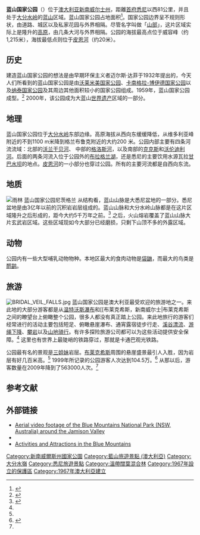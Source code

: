 {{distinguish|大蓝山地自然保护区|蓝山山岭 (位于澳大利亚新南威尔士州)|蓝山市|蓝山选区|蓝山铁路线}}
{{Infobox protected area of Australia
| name                   = 蓝山国家公园
| state                  = 新南威尔士州
| iucn_category          = II
| image                  = Blue mountains - three sisters.jpg
| caption                = [[三姐妹峰_(澳大利亞)|三姐妹峰]]由砂岩岩石形成，是该区域最有名的景观之一。
| image_alt              =
| latd                   = 33
| latm                   = 58
| lats                   = 04
| longd                  = 150
| longm                  = 18
| longs                  = 15
| map_scale              =
| pushpin_label_position = left
| map_alt                =
| nearest_town_or_city   = {{link-en|卡通巴|Katoomba, New South Wales}}
| area                   = 2689.87平方公里
| area_footnotes         = 
| established            = 1959年<!-- {{start date|yyyy|mm|dd|df=y}} -->
| established_footnotes  =
| visitation_num         = 563000人 
| visitation_year        = 2009年
| managing_authorities   = 国家公园和野生动物服务所（新南威尔士州）
| url                    =
http://www.environment.nsw.gov.au/NationalParks/parkHome.aspx?id=N0004
}}
'''蓝山国家公园'''（{{lang-en|Blue Mountains National Park}}）位于[[澳大利亚|澳大利亚]][[新南威尔士州|新南威尔士州]]，距離[[首府|首府]][[悉尼|悉尼]]以西81公里，并且处于[[大分水岭|大分水岭]]的[[藍山_(澳大利亞)|蓝山]]区域。蓝山国家公园占地面积{{convert|268987|ha|acre|0|abbr=on}}<ref name="ParkAreas">{{cite journal|title=Department of Environment Climate Change and Water Annual Report 2009-10|publisher=Department of Environment Climate Change  and Water|date=November 2010|issn=1838-5958|pages=274–275|url=http://www.environment.nsw.gov.au/whoweare/deccwar10.htm}}</ref>。国家公园边界呈不规则形状，由道路、城区以及私家花园与外界相隔。尽管名字叫做「[[山部|山部]]」，这片区域实际上是隆升的[[高原|高原]]，由几条大河与外界相隔。公园的海拔最高点位于威容峰（约1,215米），海拔最低点则位于[[皮恩河|皮恩河]]（约20米）。

==历史==
建造蓝山国家公园的想法是由早期环保主义者迈尔斯·达菲于1932年提出的，今天人们所看到的蓝山国家公园是由[[沃莱米美国家公园|沃莱米美国家公园]]、[[卡南格拉-博伊德国家公园|卡南格拉-博伊德国家公园]]以及[[纳泰国家公园|纳泰国家公园]]及其周边其他面积较小的国家公园组成。1959年，蓝山国家公园成型。<ref>{{cite web|url=http://www.environment.nsw.gov.au/NationalParks/parkHistory.aspx?id=N0004|title=Blue Mountains National Park – History since colonisation|accessdate=2009-04-24|work=DECC National Park website}}</ref> 2000年，该公园成为大蓝山[[世界遗产|世界遗产]]区域的一部分。

==地理==
蓝山国家公园位于[[大分水岭|大分水岭]]东部边缘。高原海拔从西向东缓缓降低，从维多利亚峰附近的不到1100 m米降到格兰布鲁克附近的大约200 米。公园内部主要有四条河流流域：北部的[[沃兰干贝河|沃兰干贝河]]、 中部的[[格洛斯河|格洛斯河]]，以及南部的[[克克斯河|克克斯]]和[[沃伦迪利河|沃伦迪利河]]。后面的两条河流入位于公园外的[[布拉格兰湖|布拉格兰湖]]，还是悉尼的主要饮用水源瓦拉[[甘巴水坝|甘巴水坝]]的地点。[[皮恩河|皮恩河]]的一小部分也穿过公园。所有的主要河流都是自西向东流。

==地质==
[[Image:Rainforest,bluemountainsNSW.jpg|thumb|
[[雨林|雨林]] 蓝山国家公园尼茨格兰]]
从结构看，蓝山山脉是大悉尼盆地的一部分。悉尼盆地是由3亿年以前的沉积岩岩层组成的。蓝山山脉和大分水岭山脉都是在这片区域隆升之后形成的，距今大约5千万年之前。<ref name="discover">{{Cite book |title=Discover Australia's National Parks |last=Hema Maps |year=1997 |publisher=[[兰登书屋|兰登书屋]] Australia |location=Milsons Point, New South Wales |isbn=1-875992-47-2 |pages=102—105}}</ref> 之后，火山熔岩覆盖了蓝山山脉大片玄武岩区域。这些区域现如今大部分已经磨损，只剩下山顶不多的外露区域。

==动物==
公园内有一些大型哺乳动物物种。本地区最大的食肉动物是[[袋鼬|袋鼬]]，而最大的鸟类是[[鸸鹋|鸸鹋]]。

==旅游==
[[File:BRIDAL_VEIL_FALLS.jpg|thumb]]
蓝山国家公园是澳大利亚最受欢迎的旅游地之一。来此地的大部分游客都是从[[温特沃斯瀑布|温特沃斯瀑布]]和[[布莱克希斯，新南威尔士|布莱克希斯之间的瞭望台上俯瞰整个公园，很多人都没有真正踏上公园。来此地旅行的游客们经常进行的活动主要包括短足、俯瞰悬崖瀑布、通宵露宿徒步行走、[[溪谷漂流]]、[[游绳下降|游绳下降]]、[[攀岩|攀岩]]以及[[山地骑行|山地骑行]]。有许多探险旅游公司都可以为这些活动提供安全保障。<ref name="discover"/> 这里也有世界上最陡峭的铁路穿过，那就是卡通巴观光铁路。

公园最有名的景观是[[三姐妹峰_(澳大利亞)|三姐妹]]岩层。[[布萊克希斯_(新南威爾斯州)|布莱克希斯]]周围的悬崖盛景最引人入胜，因为岩层有好几百米高。<ref name="discover"/> 1999年所记录的公园游客人次达到104.5万。<ref name="awcvt">{{Cite news |url=http://edition.cnn.com/2010/WORLD/asiapcf/11/22/australia.blue.mountains/index.html |title=Australia weighs conservation vs tourism in Blue Mountains |accessdate=21 May 2011 |date=25 November 2010 |work=cnn.com |publisher=Cable News Network }}</ref>  从那以后，游客数量在2009年降到了563000人次。<ref name="awcvt"/>

==参考文献==
{{Reflist}}

==外部链接==
{{Commons category|Blue Mountains, New South Wales}}
*[https://web.archive.org/web/20100607053103/http://www.bluemountainsnswaustralia.com/ Aerial video footage of the Blue Mountains National Park (NSW, Australia) around the Jamison Valley]
*{{Wikivoyage-inline}}
*[https://web.archive.org/web/20130411004055/http://tdmskp.com.au/guide/index.php?title=Category:Blue_Mountains Activities and Attractions in the Blue Mountains]

{{Authority control}}

{{DEFAULTSORT:Blue Mountains National Park}}
[[Category:新南威爾斯州國家公園|Category:新南威爾斯州國家公園]]
[[Category:藍山旅遊景點_(澳大利亞)|Category:藍山旅遊景點 (澳大利亞)]]
[[Category:大分水嶺|Category:大分水嶺]]
[[Category:悉尼旅遊景點|Category:悉尼旅遊景點]]
[[Category:溫帶闊葉混合林|Category:溫帶闊葉混合林]]
[[Category:1967年設立的保護區|Category:1967年設立的保護區]]
[[Category:1967年澳大利亞建立|Category:1967年澳大利亞建立]]